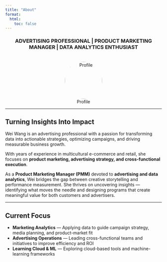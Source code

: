 ```yaml
---
title: "About"
format:
  html:
    toc: false
---
```


<center>

### ADVERTISING PROFESSIONAL | PRODUCT MARKETING MANAGER | DATA ANALYTICS ENTHUSIAST
![Profile](images/profile.png){width=120px style="border-radius: 50%; margin-top: 20px;"}

---

</center>

## Turning Insights Into Impact

Wei Wang is an advertising professional with a passion for transforming data into actionable strategies, optimizing campaigns, and driving measurable business growth.  

With years of experience in multicultural e-commerce and retail, she focuses on **product marketing, advertising strategy, and cross-functional execution**.

As a **Product Marketing Manager (PMM)** devoted to **advertising and data analytics**, Wei bridges the gap between creative storytelling and performance measurement. She thrives on uncovering insights — identifying what moves the needle and designing programs that create meaningful value for both customers and advertisers.

---

## Current Focus

- **Marketing Analytics** — Applying data to guide campaign strategy, media planning, and product-market fit  
- **Advertising Operations** — Leading cross-functional teams and initiatives to improve efficiency and ROI  
- **Learning Cloud & ML** — Exploring cloud-based tools and machine-learning frameworks
